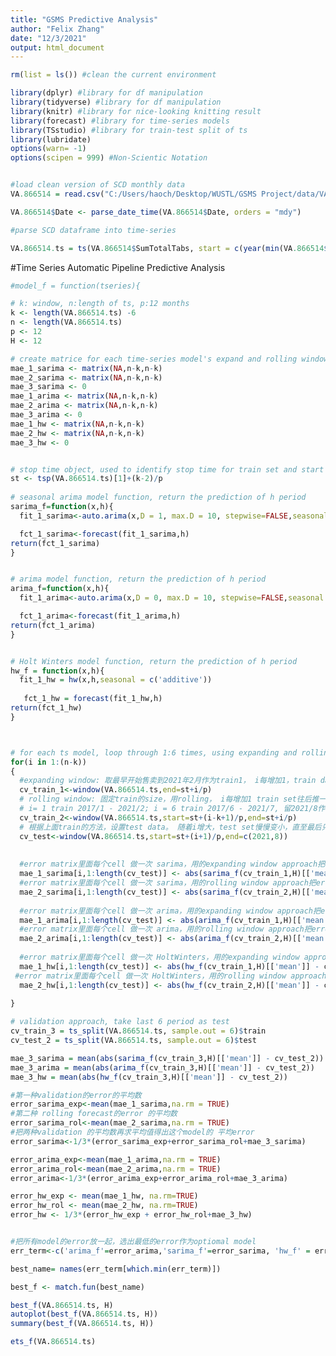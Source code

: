 ---
title: "GSMS Predictive Analysis"
author: "Felix Zhang"
date: "12/3/2021"
output: html_document
---

```{r}
rm(list = ls()) #clean the current environment

library(dplyr) #library for df manipulation
library(tidyverse) #library for df manipulation
library(knitr) #library for nice-looking knitting result
library(forecast) #library for time-series models
library(TSstudio) #library for train-test split of ts
library(lubridate)
options(warn= -1)
options(scipen = 999) #Non-Scientic Notation


#load clean version of SCD monthly data
VA.866514 = read.csv("C:/Users/haoch/Desktop/WUSTL/GSMS Project/data/VA.866514.csv", header = TRUE, sep = ",")

```


```{r}
VA.866514$Date <- parse_date_time(VA.866514$Date, orders = "mdy")

```

```{r}
#parse SCD dataframe into time-series

VA.866514.ts = ts(VA.866514$SumTotalTabs, start = c(year(min(VA.866514$Date)), month(min(VA.866514$Date))), frequency = 12)

```

#Time Series Automatic Pipeline Predictive Analysis
```{r}
#model_f = function(tseries){  

# k: window, n:length of ts, p:12 months
k <- length(VA.866514.ts) -6
n <- length(VA.866514.ts)
p <- 12
H <- 12

# create matrice for each time-series model's expand and rolling window cv errors 
mae_1_sarima <- matrix(NA,n-k,n-k)
mae_2_sarima <- matrix(NA,n-k,n-k)
mae_3_sarima <- 0
mae_1_arima <- matrix(NA,n-k,n-k)
mae_2_arima <- matrix(NA,n-k,n-k)
mae_3_arima <- 0
mae_1_hw <- matrix(NA,n-k,n-k)
mae_2_hw <- matrix(NA,n-k,n-k)
mae_3_hw <- 0


# stop time object, used to identify stop time for train set and start time for test set
st <- tsp(VA.866514.ts)[1]+(k-2)/p
 
# seasonal arima model function, return the prediction of h period 
sarima_f=function(x,h){
  fit_1_sarima<-auto.arima(x,D = 1, max.D = 10, stepwise=FALSE,seasonal = TRUE,ic='aic',stationary = FALSE,allowdrift  = TRUE,lambda = NULL,biasadj = TRUE)

  fct_1_sarima<-forecast(fit_1_sarima,h)
return(fct_1_sarima)
}


# arima model function, return the prediction of h period 
arima_f=function(x,h){
  fit_1_arima<-auto.arima(x,D = 0, max.D = 10, stepwise=FALSE,seasonal = FALSE,ic='aic',stationary = FALSE,allowdrift  = TRUE,lambda = NULL,biasadj = TRUE)

  fct_1_arima<-forecast(fit_1_arima,h)
return(fct_1_arima)
}


# Holt Winters model function, return the prediction of h period
hw_f = function(x,h){
  fit_1_hw = hw(x,h,seasonal = c('additive'))
 
   fct_1_hw = forecast(fit_1_hw,h)
return(fct_1_hw)
}



# for each ts model, loop through 1:6 times, using expanding and rolling window cross validation methods
for(i in 1:(n-k))
{
  #expanding window: 取最早开始售卖到2021年2月作为train1， i每增加1，train data多加一个月的sales，直到增加半年的sales留最后一个月作为 test
  cv_train_1<-window(VA.866514.ts,end=st+i/p)
  # rolling window: 固定train的size，用rolling， i每增加1 train set往后推一个月。
  # i= 1 train 2017/1 - 2021/2; i = 6 train 2017/6 - 2021/7, 留2021/8作为test
  cv_train_2<-window(VA.866514.ts,start=st+(i-k+1)/p,end=st+i/p)
  # 根据上面train的方法，设置test data。 随着i增大，test set慢慢变小，直至最后只有8月作为test
  cv_test<-window(VA.866514.ts,start=st+(i+1)/p,end=c(2021,8))
  
  
  #error matrix里面每个cell 做一次 sarima，用的expanding window approach把error assign到对应的cell里
  mae_1_sarima[i,1:length(cv_test)] <- abs(sarima_f(cv_train_1,H)[['mean']] - cv_test)
  #error matrix里面每个cell 做一次 sarima，用的rolling window approach把error assign到对应的cell里
  mae_2_sarima[i,1:length(cv_test)] <- abs(sarima_f(cv_train_2,H)[['mean']] - cv_test)
  
  #error matrix里面每个cell 做一次 arima，用的expanding window approach把error assign到对应的cell里
  mae_1_arima[i,1:length(cv_test)] <- abs(arima_f(cv_train_1,H)[['mean']] - cv_test)
  #error matrix里面每个cell 做一次 arima，用的rolling window approach把error assign到对应的cell里
  mae_2_arima[i,1:length(cv_test)] <- abs(arima_f(cv_train_2,H)[['mean']] - cv_test)
  
  #error matrix里面每个cell 做一次 HoltWinters，用的expanding window approach把error assign到对应的cell里
  mae_1_hw[i,1:length(cv_test)] <- abs(hw_f(cv_train_1,H)[['mean']] - cv_test)
 #error matrix里面每个cell 做一次 HoltWinters，用的rolling window approach把error assign到对应的cell里
  mae_2_hw[i,1:length(cv_test)] <- abs(hw_f(cv_train_2,H)[['mean']] - cv_test)
  
}

# validation approach, take last 6 period as test
cv_train_3 = ts_split(VA.866514.ts, sample.out = 6)$train
cv_test_2 = ts_split(VA.866514.ts, sample.out = 6)$test

mae_3_sarima = mean(abs(sarima_f(cv_train_3,H)[['mean']] - cv_test_2))
mae_3_arima = mean(abs(arima_f(cv_train_3,H)[['mean']] - cv_test_2))
mae_3_hw = mean(abs(hw_f(cv_train_3,H)[['mean']] - cv_test_2))

#第一种validation的error的平均数
error_sarima_exp<-mean(mae_1_sarima,na.rm = TRUE)
#第二种 rolling forecast的error 的平均数
error_sarima_rol<-mean(mae_2_sarima,na.rm = TRUE)
#把两种validation 的平均数再求平均值得出这个model的 平均error
error_sarima<-1/3*(error_sarima_exp+error_sarima_rol+mae_3_sarima)

error_arima_exp<-mean(mae_1_arima,na.rm = TRUE)
error_arima_rol<-mean(mae_2_arima,na.rm = TRUE)
error_arima<-1/3*(error_arima_exp+error_arima_rol+mae_3_arima)

error_hw_exp <- mean(mae_1_hw, na.rm=TRUE)
error_hw_rol <- mean(mae_2_hw, na.rm=TRUE)
error_hw <- 1/3*(error_hw_exp + error_hw_rol+mae_3_hw)


#把所有model的error放一起，选出最低的error作为optiomal model
err_term<-c('arima_f'=error_arima,'sarima_f'=error_sarima, 'hw_f' = error_hw) 

best_name= names(err_term[which.min(err_term)])

best_f <- match.fun(best_name)

best_f(VA.866514.ts, H)
autoplot(best_f(VA.866514.ts, H))
summary(best_f(VA.866514.ts, H))

```

```{r}

ets_f(VA.866514.ts)
```


